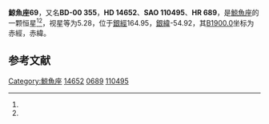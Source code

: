 {{Starbox begin
| name = 鯨魚座69
}}
{{Starbox observe
| epoch = [[J2000.0|J2000.0]]
| constell = [[鯨魚座|鯨魚座]]<ref name=SIMBAD>{{cite web
 | url=http://simbad.u-strasbg.fr/simbad/sim-id?Ident=HR+689
 | title=Pulsating variable Star
 | publisher=Centre de Données astronomiques de Strasbourg
 | work=SIMBAD
 | accessdate=2012-07-13
 | archive-date=2016-03-04
 | archive-url=https://web.archive.org/web/20160304035201/http://simbad.u-strasbg.fr/simbad/sim-id?Ident=HR+689
 | dead-url=no
 }}</ref><ref name=DATA>{{cite web
 | url=http://vizier.u-strasbg.fr/viz-bin/VizieR-5?-out.add=.&-source=5050&-corr=PK=HR&-out.max=9999&HR=689
 | title=VizieR Detailed Page
 | accessdate=2012-07-13
 | archive-date=2016-03-04
 | archive-url=https://web.archive.org/web/20160304082732/http://vizier.u-strasbg.fr/viz-bin/VizieR-5?-out.add=.&-source=5050&-corr=PK=HR&-out.max=9999&HR=689
 | dead-url=no
 }}</ref>
| 星官 = 
| ra = {{RA|2|21|56.6}}<ref name=SIMBAD /><ref name=DATA />
| dec = {{DEC|+0|23|45}}<ref name=SIMBAD /><ref name=DATA />
| appmag_v = 5.28<ref name=SIMBAD /><ref name=DATA />
}}
{{Starbox character
| class = M2III<ref name=SIMBAD /><ref name=DATA />
| b-v = 1.65<ref name=SIMBAD /><ref name=DATA />
| u-b = 1.87<ref name=SIMBAD /><ref name=DATA />
| r-i = <ref name=SIMBAD /><ref name=DATA />
| variable = 
}}
{{Starbox astrometry
| radial_v = 1.87
| prop_mo_ra = 23
| parallax = 
| p_error = 
}}
{{Starbox catalog
| names =BD-00 355，[[SAO星表|SAO]] 110495，[[HD星表|HD]] 14652，[[HR星表|HR]] 689}}
{{Starbox reference |Simbad=HR+689}}
{{Starbox end}}

'''鯨魚座69'''，又名'''BD-00 355'''，'''HD 14652'''、'''SAO 110495'''、'''HR 689'''，是[[鯨魚座|鯨魚座]]的一颗恒星<ref name=SIMBAD /><ref name=DATA />，视星等为5.28，位于[[銀道座標系|銀經]]164.95，[[銀道座標系|銀緯]]-54.92，其[[B1900.0|B1900.0]]坐标为赤經{{RA|2|16|49.1}}，赤緯{{DEC|-0|-54.92|40}}。

== 参考文献 ==
{{reflist}}

{{star-stub}}

{{鯨魚座恒星}}
{{星官|天囷|13|21}}
[[Category:鯨魚座|Category:鯨魚座]]
[[Category:HD和HDE天體|14652]]
[[Category:HR天體|0689]]
[[Category:SAO天體|110495]]